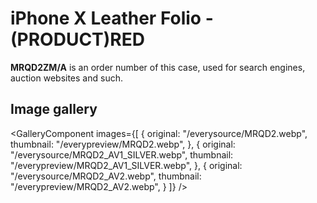 
# iPhone X Leather Folio - (PRODUCT)RED

<Callout type='info' emoji='👉🏻'>**MRQD2ZM/A** is an order number of this case, used for search engines, auction websites and such.</Callout>

## Image gallery

<GalleryComponent
    images={[
      {
        original: "/everysource/MRQD2.webp",
        thumbnail: "/everypreview/MRQD2.webp",
      },
      {
        original: "/everysource/MRQD2_AV1_SILVER.webp",
        thumbnail: "/everypreview/MRQD2_AV1_SILVER.webp",
      },
      {
        original: "/everysource/MRQD2_AV2.webp",
        thumbnail: "/everypreview/MRQD2_AV2.webp",
      }
    ]}
  />
